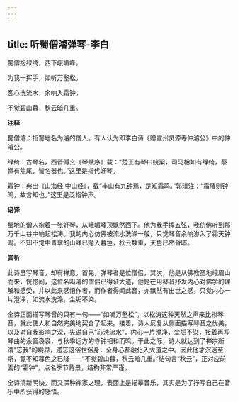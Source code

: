 ```yaml
---
---
---
```

title: 听蜀僧濬弹琴-李白
---

蜀僧抱绿绮，西下峨嵋峰。

为我一挥手，如听万壑松。

客心洗流水，余响入霜钟。

不觉碧山暮，秋云暗几重。

**注释**

蜀僧濬：指蜀地名为濬的僧人。有人认为即李白诗《赠宣州灵源寺仲濬公》中的仲濬公。

绿绮：古琴名，西晋傅玄《琴赋序》载：“楚王有琴曰绕梁，司马相如有绿绮，蔡邕有焦尾，皆名器也。”这里是指代好琴。

霜钟：典出《山海经·中山经》，载“丰山有九钟焉，是知霜鸣。”郭璞注：“霜降则钟鸣，故言知也。”这里是泛指钟声。

**语译**

蜀地的僧人抱着一张好琴，从峨嵋峰顶飘然西下。他为我手挥五弦，我仿佛听到那万千山谷中响起松涛。我的内心仿佛被流水洗涤一般，只觉琴音余响渗入了霜天钟鸣。不知不觉中青翠的山峰已隐入暮色，秋云数重，天色已然昏暗。

**赏析**

此诗虽写琴音，却有禅意。首先，弹琴者是位僧侣，其次，他是从佛教圣地峨眉山而来，恍惚间，这位名叫濬的僧侣已得证大道，他是在用琴音抒发内心对佛学的理解和感受，并以此来感悟作者，而作者得闻此音，亦飘然有出世之感，只觉内心一片澄净，如流水洗涤，尘垢不染。

全诗正面描写琴音的只有一句——“如听万壑松”，以松涛这种天然之声来比拟琴音，就此使人和自然完美地契合了起来。接着，诗人反复从侧面描写琴音之优美，以及对自我影响之深，先说自己“心洗流水”，内心一片澄净，尘垢不染，接着再写琴曲的余音袅袅，与秋季远方的寺钟相和而鸣。于此之际，诗人就达到了禅宗所谓“忘我”的境界，遗忘这俗世俗身，全身心都融化入大道之中。因此他才沉迷至斯，竟不知暮色之已降——“不觉碧山暮，秋云暗几重。”结句言“秋云”，正对应前面的“霜钟”，点名季节背景，结构非常严谨。

全诗清新明快，而又深种禅家之理，表面上是描摹音乐，其实是为了抒写自己在音乐中所获得的感悟。